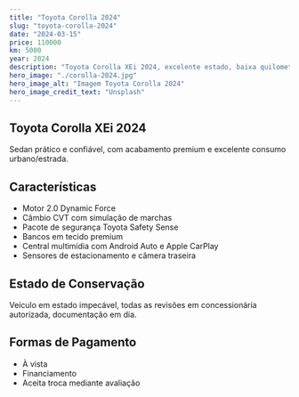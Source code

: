 ```yaml
---
title: "Toyota Corolla 2024"
slug: "toyota-corolla-2024"
date: "2024-03-15"
price: 110000
km: 5000
year: 2024
description: "Toyota Corolla XEi 2024, excelente estado, baixa quilometragem"
hero_image: "./corolla-2024.jpg"
hero_image_alt: "Imagem Toyota Corolla 2024"
hero_image_credit_text: "Unsplash"
---
```


## Toyota Corolla XEi 2024

Sedan prático e confiável, com acabamento premium e excelente consumo urbano/estrada.

## Características

- Motor 2.0 Dynamic Force
- Câmbio CVT com simulação de marchas
- Pacote de segurança Toyota Safety Sense
- Bancos em tecido premium
- Central multimídia com Android Auto e Apple CarPlay
- Sensores de estacionamento e câmera traseira

## Estado de Conservação

Veículo em estado impecável, todas as revisões em concessionária autorizada, documentação em dia.

## Formas de Pagamento

- À vista
- Financiamento
- Aceita troca mediante avaliação
